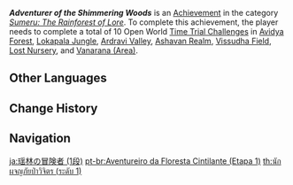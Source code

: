 {{Achievement Infobox
|title        = Adventurer of the Shimmering Woods
|id           = 80171
|order id     = 171
|category     = Sumeru: The Rainforest of Lore
|description  = Complete a total of 10 Open World [[Time Trial Challenges]] in [[Avidya Forest]], [[Lokapala Jungle]], [[Ardravi Valley]], [[Ashavan Realm]], [[Vissudha Field]], [[Lost Nursery]], and [[Vanarana (Area)]].
|requirements = 
|set          = Adventurer of the Shimmering Woods
|tier         = 1
|tiers_total  = 3
|primogems    = 5
|tracking     = Tracks the amount of Open World mechanism-activated Time Trial Challenges completed.
|topic        = Time Trial Challenges
|hidden       = 
|type         = 
}}
'''''Adventurer of the Shimmering Woods''''' is an [[Achievement]] in the category ''[[Sumeru: The Rainforest of Lore]]''. To complete this achievement, the player needs to complete a total of 10 Open World [[Time Trial Challenges]] in [[Avidya Forest]], [[Lokapala Jungle]], [[Ardravi Valley]], [[Ashavan Realm]], [[Vissudha Field]], [[Lost Nursery]], and [[Vanarana (Area)]].
<!--
==Gameplay Notes==

==Trivia==

==Video Guides==
{{EVT
|video1   = 
|caption1 = 
}}
-->
==Other Languages==
{{Other Languages|Transclude = Adventurer of the Shimmering Woods}}

==Change History==
{{Change History|3.0}}
<!--
==References==
{{Reflist}}
-->
==Navigation==
{{Achievement Navbox}}

[[ja:瑶林の冒険者 (1段)]]
[[pt-br:Aventureiro da Floresta Cintilante (Etapa 1)]]
[[th:นักผจญภัยป่าวิจิตร (ระดับ 1)]]